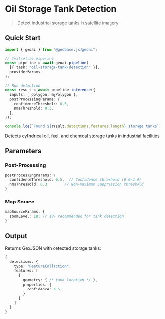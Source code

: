 
# Oil Storage Tank Detection

> Detect industrial storage tanks in satellite imagery

<VideoEmbed
  src="https://geobase-docs.s3.amazonaws.com/geobase-ai-assets/oil-storage-tank-detection.mp4"
  title="Oil Storage Tank Detection Demo"
/>

## Quick Start

```typescript
import { geoai } from "@geobase.js/geoai";

// Initialize pipeline
const pipeline = await geoai.pipeline(
  [{ task: "oil-storage-tank-detection" }],
  providerParams
);

// Run detection
const result = await pipeline.inference({
  inputs: { polygon: myPolygon },
  postProcessingParams: {
    confidenceThreshold: 0.5,
    nmsThreshold: 0.3,
  },
});

console.log(`Found ${result.detections.features.length} storage tanks`);
```

<Callout type="info" emoji="🛢️">
  Detects cylindrical oil, fuel, and chemical storage tanks in industrial
  facilities
</Callout>

## Parameters

### Post-Processing

```typescript
postProcessingParams: {
  confidenceThreshold: 0.5,  // Confidence threshold (0.0-1.0)
  nmsThreshold: 0.3        // Non-Maximum Suppression threshold
}
```

### Map Source

```typescript
mapSourceParams: {
  zoomLevel: 18; // 18+ recommended for tank detection
}
```

## Output

Returns GeoJSON with detected storage tanks:

```typescript
{
  detections: {
    type: "FeatureCollection",
    features: [
      {
        geometry: { /* tank location */ },
        properties: {
          confidence: 0.5,
        }
      }
    ]
  }
}
```

